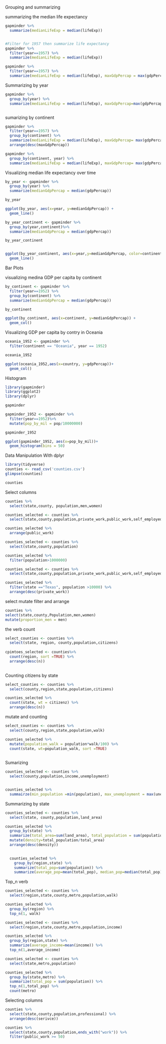 Grouping and summarizing

summarizing the median life expectancy

```r
gapminder %>%
  summarize(medianLifeExp = median(lifeExp))


#Filter for 1957 then summarize life expectancy
gapminder %>%
  filter(year==1957) %>%
  summarize(medianLifeExp = median(lifeExp))

gapminder %>%
  filter(year==1957) %>%
  summarize(medianLifeExp = median(lifeExp), maxGdpPercap = max(gdpPercap))

```

Summarizing by year

```r
gapminder %>%
  group_by(year) %>%
  summarize(medianLifeExp = median(lifeExp), maxGdpPercap=max(gdpPercap))



```


sumarizing by continent
```r
gapminder %>%
  filter(year==1957) %>%
  group_by(continent) %>%
  summarize(medianLifeExp = median(lifeExp), maxGdpPercap= max(gdpPercap))
  arrange(desc(maxGdpPercap))

```
```r
gapminder %>%
  group_by(continent, year) %>%
  summarize(medianLifeExp = median(lifeExp), maxGdpPercap= max(gdpPercap))
```
Visualizing median life expectancy over time

```r

by_year <- gapminder %>%
  group_by(year) %>%
  summarize(medianGdpPercap = median(gdpPercap))

by_year

ggplot(by_year, aes(x=year, y=medianGdpPercap)) +
  geom_line()
```
```r
by_year_continent <- gapminder %>%
  group_by(year,continent)%>%
  summarize(medianGdpPercap = median(gdpPercap))

by_year_continent


ggplot(by_year_continent, aes(x=year,y=medianGdpPercap, color=continent)) +
  geom_line()
```
Bar Plots

visualizing medina GDP per capita by continent

```r
by_continent <- gapminder %>%
  filter(year==1952) %>%
  group_by(continent) %>%
  summarize(medianGdpPercap = median(gdpPercap))

by_continent

ggplot(by_continent, aes(x=continent, y=medianGdpPercap)) +
  geom_col()
```
Visualizing GDP per capita by contry in Oceania

```r
oceania_1952 <- gapminder %>%
  filter(continent == "Oceania", year == 1952)

oceania_1952

ggplot(oceania_1952,aes(x=country, y=gdpPercap))+
  geom_col()


```
Histogram

```r
library(gapminder)
library(ggplot2)
library(dplyr)

gapminder

gapminder_1952 <- gapminder %>%
  filter(year==1952)%>%
  mutate(pop_by_mil = pop/10000000)

gapminder_1952

ggplot(gapminder_1952, aes(x=pop_by_mil))+
  geom_histogram(bins = 50)


```


Data Manipulation With dplyr
```r
library(tidyverse)
counties <- read_csv('counties.csv')
glimpse(counties)

counties

```
Select columns
```r

counties %>%
  select(state,county, population,men,women)

counties_selected <- counties %>%
  select(state,county,population,private_work,public_work,self_employed)

counties_selected %>%
  arrange(public_work)

counties_selected <- counties %>%
  select(state,county,population)

counties_selected %>%
  filter(population>1000000)

counties_selected <- counties %>%
  select(state,county,population,private_work,public_work,self_employed)

counties_selected %>%
  filter(state =="Texas", population >10000) %>%
  arrange(desc(private_work))

```
select mutate filter and arrange

```r
counties %>%
select(state,county,Population,men,women)
mutate(proportion_men = men)

```

the verb count

```r
select_counties <- counties %>%
  select(state, region, county,population,citizens)
  
cpimtoes_selected <- counties%>%
  count(region, sort =TRUE) %>%
  arrange(desc(n))
 

```
Counting citizens by state

```r
select_counties <- counties %>%
  select(county,region,state,population,citizens)

counties_selected %>%
  count(state, wt = citizenz) %>%
  arrange(desc(n))

```


mutate and counting

```r
select_counties <- counties %>%
  select(county,region,state,population,walk)

counties_selected %>%
  mutate(population_walk = population*walk/100) %>%
  count(state, wt=population_walk, sort =TRUE)
  
```
Sumarizing

```r
counties_selected <- counties %>%
  select(county,population,income,unemployment)


counties_selected %>%
  summairze(min_population =min(population), max_unemployment = max(unemployment), averagen_income = mean(income))
```
Summarizing by state

```r

counties_selected <- counties %>%
  select(state, county,population,land_area)

counties_selected %>%
  group_by(state) %>%
  summarize(total_area=sum(land_area), total_population = sum(population))%>%
  mutate(density=total_population/total_area)
  arrange(desc(density))

  
  counties_selected %>%
    group_by(region,state) %>%
    summarize(total_pop=sum(population)) %>%
    summarize(average_pop=mean(total_pop), median_pop=median(total_pop))

```
Top_n verb

```r
counties_selected <- counties %>%
  select(region,state,county,metro,population,walk)

counties_selected %>%
  group_by(region) %>%
  top_n(1, walk)

counties_selected <- counties %>%
  select(region,state,county,metro,population,income)

counties_selected %>%
  group_by(region,state) %>%
  summarize(average_income=mean(income)) %>%
  top_n(1,average_income)

```

```r
counties_selected <- counties %>%
  select(state,metro,population)

counties_selected %>%
  group_by(state,metro) %>%
  summarize(total_pop = sum(population)) %>%
  top_n(1,total_pop) %>%
  count(metro)


```
Selecting columns

```r
counties %>%
  select(state,county,population,professional) %>%
  arrange(desc(serivce))

counties %>%
  select(state,county,population,ends_with("work")) %>%
  filter(public_work >= 50)



```

